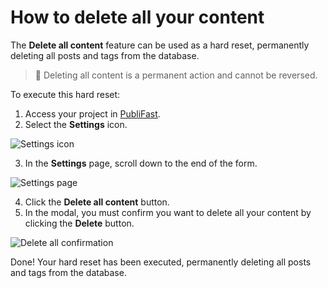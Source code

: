 # How to delete all your content

The **Delete all content** feature can be used as a hard reset, permanently deleting all posts and tags from the database.

> 🚨 Deleting all content is a permanent action and cannot be reversed.

To execute this hard reset:

1. Access your project in [PubliFast](https://account.ghost.org/signin).
2. Select the **Settings** icon.

![Settings icon](public/images/prints-ui/settings.png)

3. In the **Settings** page, scroll down to the end of the form.

![Settings page](public/images/prints-ui/delete-all/delete-all-content.png)

4. Click the **Delete all content** button.
5. In the modal, you must confirm you want to delete all your content by clicking the **Delete** button.

![Delete all confirmation](public/images/prints-ui/delete-all/delete-all-content-modal.png)

Done! Your hard reset has been executed, permanently deleting all posts and tags from the database.
